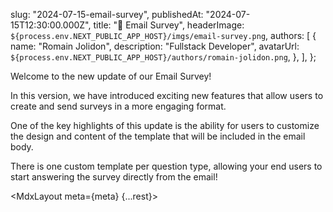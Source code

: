 
  slug: "2024-07-15-email-survey",
  publishedAt: "2024-07-15T12:30:00.000Z",
  title: "📧 Email Survey",
  headerImage: `${process.env.NEXT_PUBLIC_APP_HOST}/imgs/email-survey.png`,
  authors: [
    {
      name: "Romain Jolidon",
      description: "Fullstack Developer",
      avatarUrl: `${process.env.NEXT_PUBLIC_APP_HOST}/authors/romain-jolidon.png`,
    },
  ],
};

Welcome to the new update of our Email Survey!

In this version, we have introduced exciting new features that allow users to create and send surveys in a more engaging format.

One of the key highlights of this update is the ability for users to customize the design and content of the template that will be included in the email body.

There is one custom template per question type, allowing your end users to start answering the survey directly from the email!


  <MdxLayout meta={meta} {...rest}>
   <Template content={content} />
   {children}
  </MdxLayout>
);
